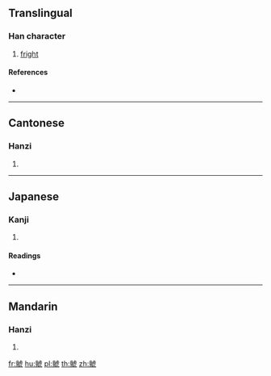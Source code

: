 {{character info/new}}
==Translingual==

===Han character===
{{Han char|rn=141|rad=虍|as=12|sn=16|four=92917|canj=FFYPU}}

# [[fright]]

====References====
* {{Han ref|kx=1075.530|dkj=32782|dj=1544.320|hdz=42830.090|uh=8669|ud=34409|bh=F0BA|bd=61626}}

----

==Cantonese==

===Hanzi===
{{yue-hanzi|jyut=gwik1|y=gwik1}}

# {{defn|lang=yue|sort=虍12}}

----

==Japanese==

===Kanji===
{{ja-kanji|grade=|rs=虍12}}

# {{defn|lang=ja|sort=虍12}}

====Readings====
* {{ja-readings|on=[[けき]] (keki), [[きゃく]] (kyaku), [[さく]] (saku), [[しゃく]] (shaku)|kun=[[おそれる]] (osoreru)|nanori=}}

----

==Mandarin==

===Hanzi===
{{cmn-hanzi|pin=[[xì]] ([[xi4]])|wg=hsi<sup>4</sup>}}

# {{defn|lang=cmn|sort=虍12}}

[[fr:虩]]
[[hu:虩]]
[[pl:虩]]
[[th:虩]]
[[zh:虩]]